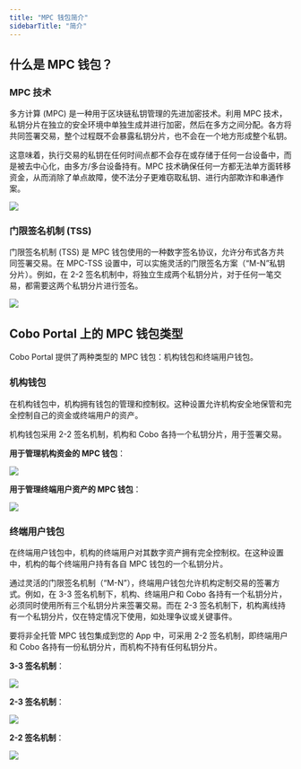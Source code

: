 ```yaml
---
title: "MPC 钱包简介"
sidebarTitle: "简介"
---
```


## 什么是 MPC 钱包？

### MPC 技术

多方计算 (MPC) 是一种用于区块链私钥管理的先进加密技术。利用 MPC 技术，私钥分片在独立的安全环境中单独生成并进行加密，然后在多方之间分配。各方将共同签署交易，整个过程既不会暴露私钥分片，也不会在一个地方形成整个私钥。

这意味着，执行交易的私钥在任何时间点都不会存在或存储于任何一台设备中，而是被去中心化，由多方/多台设备持有。MPC 技术确保任何一方都无法单方面转移资金，从而消除了单点故障，使不法分子更难窃取私钥、进行内部欺诈和串通作案。

<img src="/cn/images/mpc-wallet/MPC technology.svg"/>

### 门限签名机制 (TSS)

门限签名机制 (TSS) 是 MPC 钱包使用的一种数字签名协议，允许分布式各方共同签署交易。在 MPC-TSS 设置中，可以实施灵活的门限签名方案（“M-N”私钥分片）。例如，在 2-2 签名机制中，将独立生成两个私钥分片，对于任何一笔交易，都需要这两个私钥分片进行签名。

<img src="/cn/images/mpc-wallet/TSS.svg"/>

## Cobo Portal 上的 MPC 钱包类型

Cobo Portal 提供了两种类型的 MPC 钱包：机构钱包和终端用户钱包。

### 机构钱包

在机构钱包中，机构拥有钱包的管理和控制权。这种设置允许机构安全地保管和完全控制自己的资金或终端用户的资产。

机构钱包采用 2-2 签名机制，机构和 Cobo 各持一个私钥分片，用于签署交易。

**用于管理机构资金的 MPC 钱包**：

<img src="/cn/images/mpc-wallet/MPC wallet for your organization’s own funds.svg"/>

**用于管理终端用户资产的 MPC 钱包**：

<img src="/cn/images/mpc-wallet/MPC wallet for your end users’ assets.svg"/>

### 终端用户钱包

在终端用户钱包中，机构的终端用户对其数字资产拥有完全控制权。在这种设置中，机构的每个终端用户持有各自 MPC 钱包的一个私钥分片。

通过灵活的门限签名机制（“M-N”），终端用户钱包允许机构定制交易的签署方式。例如，在 3-3 签名机制下，机构、终端用户和 Cobo 各持有一个私钥分片，必须同时使用所有三个私钥分片来签署交易。而在 2-3 签名机制下，机构离线持有一个私钥分片，仅在特定情况下使用，如处理争议或关键事件。

要将非全托管 MPC 钱包集成到您的 App 中，可采用 2-2 签名机制，即终端用户和 Cobo 各持有一份私钥分片，而机构不持有任何私钥分片。

**3-3 签名机制**：

<img src="/cn/images/mpc-wallet/3-3 signature scheme.svg"/>

**2-3 签名机制**：

<img src="/cn/images/mpc-wallet/2-3 signature scheme.svg"/>

**2-2 签名机制**：

<img src="/cn/images/mpc-wallet/2-2 signature scheme.svg"/>